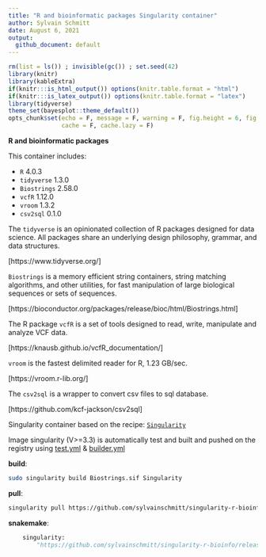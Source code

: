 ```yaml
---
title: "R and bioinformatic packages Singularity container"
author: Sylvain Schmitt
date: August 6, 2021
output:
  github_document: default
---
```


```r
rm(list = ls()) ; invisible(gc()) ; set.seed(42)
library(knitr)
library(kableExtra)
if(knitr:::is_html_output()) options(knitr.table.format = "html") 
if(knitr:::is_latex_output()) options(knitr.table.format = "latex") 
library(tidyverse)
theme_set(bayesplot::theme_default())
opts_chunk$set(echo = F, message = F, warning = F, fig.height = 6, fig.width = 8,
               cache = F, cache.lazy = F)
```

**R and bioinformatic packages**

This container includes:

* `R` 4.0.3
* `tidyverse` 1.3.0
* `Biostrings` 2.58.0
* `vcfR` 1.12.0
* `vroom` 1.3.2
* `csv2sql` 0.1.0

The `tidyverse` is an opinionated collection of R packages designed for data science. All packages share an underlying design philosophy, grammar, and data structures.

[https://www.tidyverse.org/]

`Biostrings` is a memory efficient string containers, string matching algorithms, and other utilities, for fast manipulation of large biological sequences or sets of sequences.

[https://bioconductor.org/packages/release/bioc/html/Biostrings.html]

The R package `vcfR` is a set of tools designed to read, write, manipulate and analyze VCF data.

[https://knausb.github.io/vcfR_documentation/]

`vroom` is the fastest delimited reader for R, 1.23 GB/sec.

[https://vroom.r-lib.org/]

The `csv2sql` is a wrapper to convert csv files to sql database. 

[https://github.com/kcf-jackson/csv2sql]

Singularity container based on the recipe: [`Singularity`](https://github.com/sylvainschmitt/singularity-r-bioinfo/blob/main/Singularity)

Image singularity (V>=3.3) is automatically test and built and pushed on the registry using 
[test.yml](https://github.com/sylvainschmitt/singularity-template/blob/main/.github/workflows/test.yml) &
[builder.yml](https://github.com/sylvainschmitt/singularity-template/blob/main/.github/workflows/builder.yml)

**build**:

```bash
sudo singularity build Biostrings.sif Singularity
```

**pull**:

```bash
singularity pull https://github.com/sylvainschmitt/singularity-r-bioinfo/releases/download/0.0.1/sylvainschmitt-singularity-r-bioinfo.latest.sif
```

**snakemake**:

```python
    singularity: 
        "https://github.com/sylvainschmitt/singularity-r-bioinfo/releases/download/0.0.1/sylvainschmitt-singularity-r-bioinfo.latest.sif"
```

